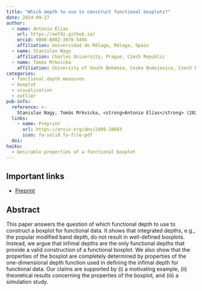 ```yaml
---
title: "Which depth to use to construct functional boxplots?"
date: 2024-09-27
author: 
  - name: Antonio Elías
    url: https://aefdz.github.io/
    orcid: 0000-0002-3078-549X
    affiliation: Universidad de Málaga, Málaga, Spain
  - name: Stanislav Nagy
    affiliation: Charles University, Prague, Czech Republic
  - name: Tomàs Mrkvicka
    affiliation: University of South Bohemia, Ceske Budejovice, Czech Republic
categories:
  - functional depth measures
  - boxplot
  - visualization
  - outlier
pub-info:
  reference: >-
    Stanislav Nagy, Tomás Mrkvicka, <strong>Antonio Elías</strong> (2024), "Which depth to use to construct functional boxplots?", <em>arXiv</em> , link: <a href="https://arxiv.org/abs/2409.18603"><code>arXiv:2409.18603v1 </code></a>
  links:
    - name: Preprint
      url: https://arxiv.org/abs/2409.18603
      icon: fa-solid fa-file-pdf
  doi:
haiku:
  - Desirable properties of a functional boxplot
---
```


## Important links

-   [Preprint](https://arxiv.org/abs/2409.18603)

## Abstract

This paper answers the question of which functional depth to use to construct a boxplot for functional data. It shows that integrated depths, e.g., the popular modified band depth, do not result in well-defined boxplots. Instead, we argue that infimal depths are the only functional depths that provide a valid construction of a functional boxplot. We also show that the properties of the boxplot are completely determined by properties of the one-dimensional depth function used in defining the infimal depth for functional data. Our claims are supported by (i) a motivating example, (ii) theoretical results concerning the properties of the boxplot, and (iii) a simulation study.

<!-- ## Important figures -->

<!-- ![Figure 2: Forecasting exercise with envelopes](fig1.jpg) -->

<!-- ![Figure 4: Description of the set of curves used in the envelopes.](fig2.jpg) -->

<!-- ## Citation -->

<!-- ``` bibtex -->
<!-- @article{ELIAS_JMVA_2022, -->
<!-- title = {On projection methods for functional time series forecasting}, -->
<!-- journal = {Journal of Multivariate Analysis}, -->
<!-- volume = {189}, -->
<!-- pages = {104890}, -->
<!-- year = {2022}, -->
<!-- issn = {0047-259X}, -->
<!-- doi = {https://doi.org/10.1016/j.jmva.2021.104890}, -->
<!-- url = {https://www.sciencedirect.com/science/article/pii/S0047259X21001688}, -->
<!-- author = {Antonio Elías and Raúl Jiménez and Han Lin Shang}, -->
<!-- keywords = {Forecasting, Functional depth, Functional nonparametric, Functional time series, Nearest neighbors}, -->
<!-- abstract = {Two nonparametric methods are presented for forecasting functional time series (FTS). The FTS we observe is a curve at a discrete-time point. We address both one-step-ahead forecasting and dynamic updating. Dynamic updating is a forward prediction of the unobserved segment of the most recent curve. Among the two proposed methods, the first one is a straightforward adaptation to FTS of the k-nearest neighbors methods for univariate time series forecasting. The second one is based on a selection of curves, termed the curve envelope, that aims to be representative in shape and magnitude of the most recent functional observation, either a whole curve or the observed part of a partially observed curve. In a similar fashion to k-nearest neighbors and other projection methods successfully used for time series forecasting, we “project” the k-nearest neighbors and the curves in the envelope for forecasting. In doing so, we keep track of the next period evolution of the curves. The methods are applied to simulated data, daily electricity demand, and NOx emissions and provide competitive results with and often superior to several benchmark predictions. The approach offers a model-free alternative to statistical methods based on FTS modeling to study the cyclic or seasonal behavior of many FTS.} -->
<!-- } -->
<!-- ``` -->

